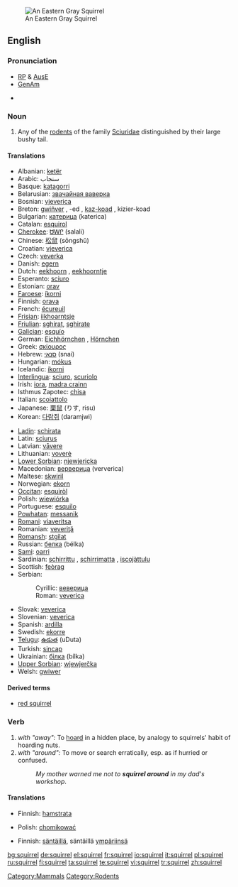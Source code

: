 {{wikipedia}}
[[Image:Sciurus carolinensis.jpg|thumb|An Eastern Gray Squirrel]]

==English==
===Pronunciation===
*[[RP]] & [[Australian English|AusE]] {{IPA|/'skwɪr.<sup>ə</sup>l}}
*[[GenAm]] {{IPA|/'skwɜːr.<sup>ə</sup>l, 'skwʌɽ.əl/}}
{{audio|En-ca-squirrel.ogg|Audio (CA)}}
*{{rhymes|ɪrəl}}

===Noun===
{{en-noun}}

# Any of the [[rodent]]s of the family [[Sciuridae]] distinguished by their large bushy tail.

====Translations====
{{trans-top|squirrel}}
*Albanian: [[ketër]] {{m}}
*Arabic: سنجاب
*Basque: [[katagorri]]
*Belarusian: [[звачайная ваверка]] {{f}}
*Bosnian: [[vjeverica]] {{f}}
*Breton: [[gwiñver]] {{m}}, -ed {{p}}, [[kaz-koad]] {{m}}, kizier-koad {{p}}
*Bulgarian: [[катерица]] (katerica) {{f}}
*Catalan: [[esquirol]] {{m}}
*[[Cherokee]]: [[ᏌᎳᎵ]] (salali)
*Chinese: [[松鼠]] (sōngshǔ)
*Croatian: [[vjeverica]] {{f}}
*Czech: [[veverka]] {{f}}
*Danish: [[egern]]
*Dutch: [[eekhoorn]] {{m}}, [[eekhoorntje]] {{n}}
*Esperanto: [[sciuro]]
*Estonian: [[orav]]
*[[Faroese]]: [[íkorni]]
*Finnish: [[orava]]
*French: [[écureuil]] {{m}}
*[[Frisian]]: [[iikhoarntsje]] {{g|Frisian}}
*[[Friulian]]: [[sghirat]], [[sghirate]] {{g|Friulian}}
*[[Galician]]: [[esquío]] {{m}}
*German: [[Eichhörnchen]] {{n}}, [[Hörnchen]] {{n}}
*Greek: [[σκίουρος]] {{m}}
*Hebrew: [[סנאי]] (snai) {{m}}
*Hungarian: [[mókus]]
*Icelandic: [[íkorni]] {{m}}
*[[Interlingua]]: [[sciuro]], [[scuriolo]]
*Irish: [[iora]], [[madra crainn]] {{g|Irish}}
*Isthmus Zapotec: [[chisa]]
*Italian: [[scoiattolo]] {{m}}
*Japanese: [[栗鼠]] (りす, risu)
*Korean: [[다람쥐]] (daramjwi)
{{trans-mid}}
*[[Ladin]]: [[schirata]] {{f}}
*Latin: [[sciurus]] {{m}}
*Latvian: [[vāvere]] {{g|Latvian}}
*Lithuanian: [[voverė]] {{f}}
*[[Lower Sorbian]]: [[njewjericka]] {{f}}
*Macedonian: [[верверица]] (ververica) {{f}}
*Maltese: [[skwiril]] {{m}}
*Norwegian: [[ekorn]] {{n}}
*[[Occitan]]: [[esquiròl]] {{m}}
*Polish: [[wiewiórka]] {{f}}
*Portuguese: [[esquilo]] {{m}}
*[[Powhatan]]: [[messanik]]
*[[Romani]]: [[viaveritsa]] {{f}}
*Romanian: [[veveriţă]] {{f}}
*[[Romansh]]: [[stgilat]] {{m}}
*Russian: [[белка]] (bélka) {{f}}
*[[Sami]]: [[oarri]]
*Sardinian: [[schirrittu]] {{m}}, [[schirrimatta]] {{f}}, [[iscojàttulu]] {{m}}
*Scottish: [[feòrag]]
*Serbian:
*:Cyrillic: [[веверица]] {{f}}
*:Roman: [[veverica]] {{f}}
*Slovak: [[veverica]] {{f}}
*Slovenian: [[veverica]] {{f}}
*Spanish: [[ardilla]] {{f}}
*Swedish: [[ekorre]] {{c}}
*[[Telugu]]: [[ఉడుత]] (uDuta)
*Turkish: [[sincap]]
*Ukrainian: [[білка]] (bílka) {{f}}
*[[Upper Sorbian]]: [[wjewjerčka]] {{f}}
*Welsh: [[gwiwer]] {{g|Welsh}}
{{trans-bottom}}

====Derived terms====
*[[red squirrel]]

===Verb===
{{en-verb|squirrel|l|ing}}

# ''with "away":'' To [[hoard]] in a hidden place, by analogy to squirrels' habit of hoarding nuts.
# ''with "around":'' To move or search erratically, esp. as if hurried or confused.
#: ''My mother warned me not to '''squirrel around''' in my dad's workshop''.

====Translations====
{{trans-top|to squirrel away}}
*Finnish: [[hamstrata]]
{{trans-mid}}
*Polish: [[chomikować]]
{{trans-bottom}}

{{trans-top|to squirrel around}}
*Finnish: [[säntäillä]], säntäillä [[ympäri|ympäriinsä]]
{{trans-bottom}}

[[Category:Mammals]]
[[Category:Rodents]]

[[bg:squirrel]]
[[de:squirrel]]
[[el:squirrel]]
[[fr:squirrel]]
[[io:squirrel]]
[[it:squirrel]]
[[pl:squirrel]]
[[ru:squirrel]]
[[fi:squirrel]]
[[ta:squirrel]]
[[te:squirrel]]
[[vi:squirrel]]
[[tr:squirrel]]
[[zh:squirrel]]